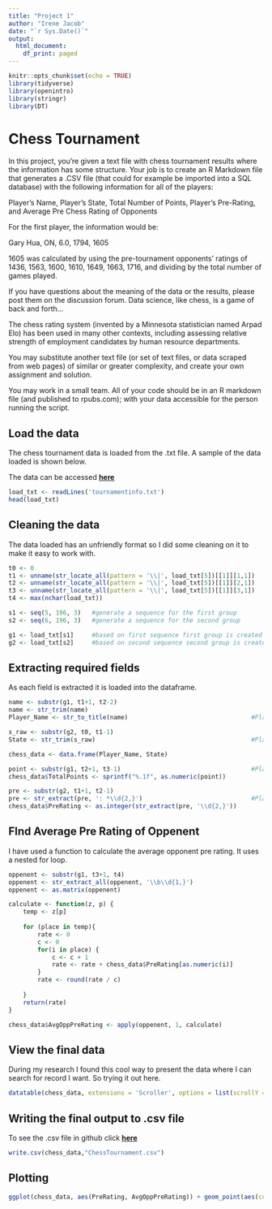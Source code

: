 ---
title: "Project 1"
author: "Irene Jacob"
date: "`r Sys.Date()`"
output:
  html_document:
    df_print: paged
---

```{r setup, include=FALSE}
knitr::opts_chunk$set(echo = TRUE)
library(tidyverse)
library(openintro)
library(stringr)
library(DT)
```

# Chess Tournament

In this project, you’re given a text file with chess tournament results where the information has some structure. Your job is to create an R Markdown file that generates a .CSV file (that could for example be imported into a SQL database) with the following information for all of the players:

Player’s Name, Player’s State, Total Number of Points, Player’s Pre-Rating, and Average Pre Chess Rating of Opponents

For the first player, the information would be:

Gary Hua, ON, 6.0, 1794, 1605

1605 was calculated by using the pre-tournament opponents’ ratings of 1436, 1563, 1600, 1610, 1649, 1663, 1716, and dividing by the total number of games played.

If you have questions about the meaning of the data or the results, please post them on the discussion forum. Data science, like chess, is a game of back and forth…

The chess rating system (invented by a Minnesota statistician named Arpad Elo) has been used in many other contexts, including assessing relative strength of employment candidates by human resource departments.

You may substitute another text file (or set of text files, or data scraped from web pages) of similar or greater complexity, and create your own assignment and solution.

You may work in a small team. All of your code should be in an R markdown file (and published to rpubs.com); with your data accessible for the person running the script.

## Load the data

The chess tournament data is loaded from the .txt file. A sample of the data loaded is shown below.

The data can be accessed [**here**](https://github.com/irene908/DATA-607/blob/master/tournamentinfo.txt)
```{r r1}
load_txt <- readLines('tournamentinfo.txt')
head(load_txt)
```

## Cleaning the data

The data loaded has an unfriendly format so I did some cleaning on it to make it easy to work with.

```{r r2}
t0 <- 0
t1 <- unname(str_locate_all(pattern = '\\|', load_txt[5])[[1]][1,1])
t2 <- unname(str_locate_all(pattern = '\\|', load_txt[5])[[1]][2,1])
t3 <- unname(str_locate_all(pattern = '\\|', load_txt[5])[[1]][3,1])
t4 <- max(nchar(load_txt))
```

```{r r3}
s1 <- seq(5, 196, 3)   #generate a sequence for the first group
s2 <- seq(6, 196, 3)   #generate a sequence for the second group

g1 <- load_txt[s1]     #based on first sequence first group is created
g2 <- load_txt[s2]     #based on second sequence second group is created
```

## Extracting required fields

As each field is extracted it is loaded into the dataframe.

```{r r4}
name <- substr(g1, t1+1, t2-2)
name <- str_trim(name)
Player_Name <- str_to_title(name)                                  #Player's Name

s_raw <- substr(g2, t0, t1-1)
State <- str_trim(s_raw)                                           #Player's State

chess_data <- data.frame(Player_Name, State)

point <- substr(g1, t2+1, t3-1)                                    #Player's point total
chess_data$TotalPoints <- sprintf("%.1f", as.numeric(point))

pre <- substr(g2, t1+1, t2-1)
pre <- str_extract(pre, ': *\\d{2,}')                              #Player's pre-rating
chess_data$PreRating <- as.integer(str_extract(pre, '\\d{2,}'))

```

## FInd Average Pre Rating of Oppenent

I have used a function to calculate the average opponent pre rating. It uses a nested for loop.

```{r r5}
oppenent <- substr(g1, t3+1, t4)
oppenent <- str_extract_all(oppenent, '\\b\\d{1,}')
oppenent <- as.matrix(oppenent)

calculate <- function(z, p) {
    temp <- z[p]
    
    for (place in temp){
        rate <- 0
        c <- 0
        for(i in place) {
            c <- c + 1
            rate <- rate + chess_data$PreRating[as.numeric(i)]
        }
        rate <- round(rate / c)
        
    }
    return(rate)
}

chess_data$AvgOppPreRating <- apply(oppenent, 1, calculate)
```

## View the final data

During my research I found this cool way to present the data where I can search for record I want. So trying it out here.

```{r r6}
datatable(chess_data, extensions = 'Scroller', options = list(scrollY = 300, scroller = TRUE ))
```

## Writing the final output to .csv file

To see the .csv file in github click [**here**](https://github.com/irene908/DATA-607/blob/master/ChessTournament.csv)

```{r r7}
write.csv(chess_data,"ChessTournament.csv")
```

## Plotting

```{r r8}
ggplot(chess_data, aes(PreRating, AvgOppPreRating)) + geom_point(aes(color=TotalPoints)) + geom_smooth(method="lm")
```